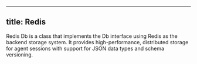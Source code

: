  ---
title: Redis
---

Redis Db is a class that implements the Db interface using Redis as the backend storage system. It provides high-performance, distributed storage for agent sessions with support for JSON data types and schema versioning.

<Snippet file="db-redis-params.mdx" />